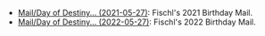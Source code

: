 {{Disambiguation}}
* [[Mail/Day of Destiny... (2021-05-27)]]: Fischl's 2021 Birthday Mail.
* [[Mail/Day of Destiny... (2022-05-27)]]: Fischl's 2022 Birthday Mail.
